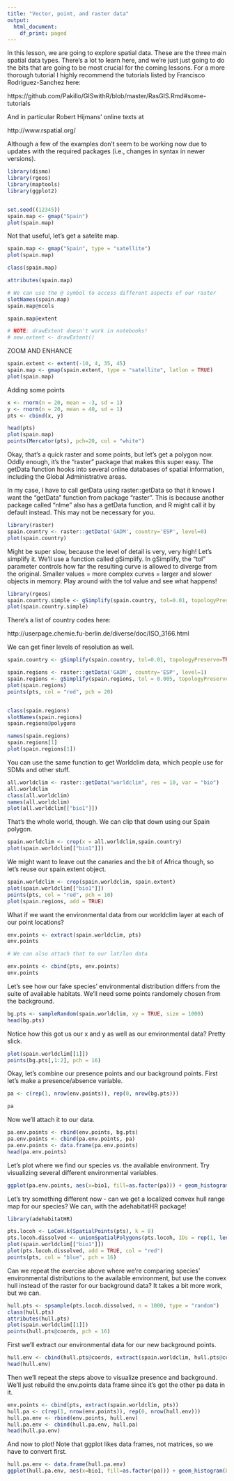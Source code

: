 ```yaml
---
title: "Vector, point, and raster data"
output:
  html_document:
    df_print: paged
---
```


In this lesson, we are going to explore spatial data.  These are the three main spatial data types.  There's a lot to learn here, and we're just just going to do the bits that are going to be most crucial for the coming lessons.  For a more thorough tutorial I highly recommend the tutorials listed by Francisco Rodriguez-Sanchez here:

https://github.com/Pakillo/GISwithR/blob/master/RasGIS.Rmd#some-tutorials

And in particular Robert Hijmans' online texts at 

http://www.rspatial.org/

Although a few of the examples don't seem to be working now due to updates with the required packages (i.e., changes in syntax in newer versions).

```r
library(dismo)
library(rgeos)
library(maptools)
library(ggplot2)


set.seed((12345))
spain.map <- gmap("Spain")
plot(spain.map)
```

Not that useful, let's get a satelite map.

```r
spain.map <- gmap("Spain", type = "satellite")
plot(spain.map)

class(spain.map)

attributes(spain.map)

# We can use the @ symbol to access different aspects of our raster
slotNames(spain.map)
spain.map@ncols

spain.map@extent

# NOTE: drawExtent doesn't work in notebooks!
# new.extent <- drawExtent()
```

ZOOM AND ENHANCE

```r
spain.extent <- extent(-10, 4, 35, 45)
spain.map <- gmap(spain.extent, type = "satellite", latlon = TRUE)
plot(spain.map)
```

Adding some points

```r
x <- rnorm(n = 20, mean = -3, sd = 1)
y <- rnorm(n = 20, mean = 40, sd = 1)
pts <- cbind(x, y)

head(pts)
plot(spain.map)
points(Mercator(pts), pch=20, col = "white")
```


Okay, that's a quick raster and some points, but let's get a polygon now.  Oddly enough, it's the "raster" package that makes this super easy.  The getData function hooks into several online databases of spatial information, including the Global Administrative areas.

In my case, I have to call getData using raster::getData so that it knows I want the "getData" function from package "raster".  This is because another package called "nlme" also has a getData function, and R might call it by default instead.  This may not be necessary for you.

```r
library(raster)
spain.country <- raster::getData('GADM', country='ESP', level=0)
plot(spain.country)
```


Might be super slow, because the level of detail is very, very high!  Let's simplify it.  We'll use a function called gSimplify.  In gSimplify, the "tol" parameter controls how far the resulting curve is allowed to diverge from the original.  Smaller values = more complex curves = larger and slower objects in memory.  Play around with the tol value and see what happens!

```r
library(rgeos)
spain.country.simple <- gSimplify(spain.country, tol=0.01, topologyPreserve=TRUE)
plot(spain.country.simple)
```

There's a list of country codes here:

http://userpage.chemie.fu-berlin.de/diverse/doc/ISO_3166.html

We can get finer levels of resolution as well.

```r
spain.country <- gSimplify(spain.country, tol=0.01, topologyPreserve=TRUE)

spain.regions <- raster::getData('GADM', country='ESP', level=1)
spain.regions <- gSimplify(spain.regions, tol = 0.005, topologyPreserve = TRUE)
plot(spain.regions)
points(pts, col = "red", pch = 20)


class(spain.regions)
slotNames(spain.regions)
spain.regions@polygons

names(spain.regions)
spain.regions[1]
plot(spain.regions[1])
```


You can use the same function to get Worldclim data, which people use for SDMs and other stuff.

```r
all.worldclim <- raster::getData("worldclim", res = 10, var = "bio")
all.worldclim
class(all.worldclim)
names(all.worldclim)
plot(all.worldclim[["bio1"]])
```

That's the whole world, though.  We can clip that down using our Spain polygon.

```r
spain.worldclim <- crop(x = all.worldclim,spain.country)
plot(spain.worldclim[["bio1"]])
```


We might want to leave out the canaries and the bit of Africa though, so let's reuse our spain.extent object.

```r
spain.worldclim <- crop(spain.worldclim, spain.extent)
plot(spain.worldclim[["bio1"]])
points(pts, col = "red", pch = 10)
plot(spain.regions, add = TRUE)
```

What if we want the environmental data from our worldclim layer at each of our point locations?

```r
env.points <- extract(spain.worldclim, pts)
env.points

# We can also attach that to our lat/lon data

env.points <- cbind(pts, env.points)
env.points
```


Let's see how our fake species' environmental distribution differs from the suite of available habitats.  We'll need some points randomely chosen from the background.

```r
bg.pts <- sampleRandom(spain.worldclim, xy = TRUE, size = 1000)
head(bg.pts)
```

Notice how this got us our x and y as well as our environmental data?  Pretty slick.

```r
plot(spain.worldclim[[1]])
points(bg.pts[,1:2], pch = 16)
```

Okay, let's combine our presence points and our background points.  First let's make a presence/absence variable.


```r
pa <- c(rep(1, nrow(env.points)), rep(0, nrow(bg.pts)))

pa

```

Now we'll attach it to our data.

```r
pa.env.points <- rbind(env.points, bg.pts)
pa.env.points <- cbind(pa.env.points, pa)
pa.env.points <- data.frame(pa.env.points)
head(pa.env.points)
```


Let's plot where we find our species vs. the available environment.  Try visualizing several different environmental variables.

```r
ggplot(pa.env.points, aes(x=bio1, fill=as.factor(pa))) + geom_histogram(binwidth=2, alpha=.5, position="identity")
```



Let's try something different now - can we get a localized convex hull range map for our species?  We can, with the adehabitatHR package!

```r

library(adehabitatHR)

pts.locoh <- LoCoH.k(SpatialPoints(pts), k = 8)
pts.locoh.dissolved <- unionSpatialPolygons(pts.locoh, IDs = rep(1, length(pts.locoh)))
plot(spain.worldclim[["bio1"]])
plot(pts.locoh.dissolved, add = TRUE, col = "red")
points(pts, col = "blue", pch = 16)
```


Can we repeat the exercise above where we're comparing species' environmental distributions to the available environment, but use the convex hull instead of the raster for our background data?  It takes a bit more work, but we can.

```r
hull.pts <- spsample(pts.locoh.dissolved, n = 1000, type = "random")
class(hull.pts)
attributes(hull.pts)
plot(spain.worldclim[[1]])
points(hull.pts@coords, pch = 16)
```

First we'll extract our environmental data for our new background points.
```r
hull.env <- cbind(hull.pts@coords, extract(spain.worldclim, hull.pts@coords))
head(hull.env)
```


Then we'll repeat the steps above to visualize presence and background.  We'll just rebuild the env.points data frame since it's got the other pa data in it.
```r
env.points <- cbind(pts, extract(spain.worldclim, pts))
hull.pa <- c(rep(1, nrow(env.points)), rep(0, nrow(hull.env)))
hull.pa.env <- rbind(env.points, hull.env)
hull.pa.env <- cbind(hull.pa.env, hull.pa)
head(hull.pa.env)
```

And now to plot!  Note that ggplot likes data frames, not matrices, so we have to convert first.


```r
hull.pa.env <- data.frame(hull.pa.env)
ggplot(hull.pa.env, aes(x=bio1, fill=as.factor(pa))) + geom_histogram(binwidth=2, alpha=.5, position="identity")
```
